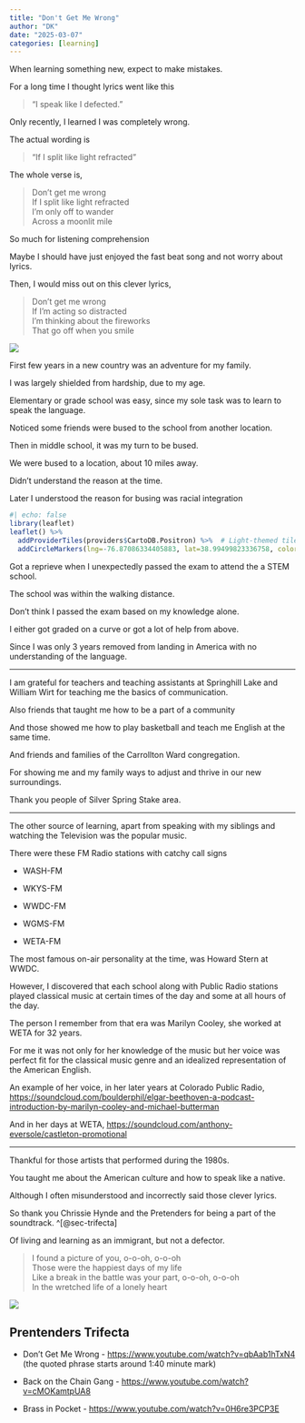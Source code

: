 ```yaml
---
title: "Don't Get Me Wrong"
author: "DK"
date: "2025-03-07"
categories: [learning]
---
```


When learning something new, expect to make mistakes.

For a long time I thought lyrics went like this

> "I speak like I defected."

Only recently, I learned I was completely wrong.

The actual wording is

> "If I split like light refracted"

The whole verse is,

> Don't get me wrong\
> If I split like light refracted\
> I'm only off to wander\
> Across a moonlit mile

So much for listening comprehension

Maybe I should have just enjoyed the fast beat song and not worry about lyrics.

Then, I would miss out on this clever lyrics,

> Don't get me wrong\
> If I'm acting so distracted\
> I'm thinking about the fireworks\
> That go off when you smile

![](images/DSC_9047~2.JPG)

First few years in a new country was an adventure for my family.

I was largely shielded from hardship, due to my age.

Elementary or grade school was easy, since my sole task was to learn to speak the language.

Noticed some friends were bused to the school from another location.

Then in middle school, it was my turn to be bused.

We were bused to a location, about 10 miles away.

Didn't understand the reason at the time.

Later I understood the reason for busing was racial integration

```r
#| echo: false
library(leaflet)
leaflet() %>%
  addProviderTiles(providers$CartoDB.Positron) %>%  # Light-themed tiles
  addCircleMarkers(lng=-76.87086334405883, lat=38.99499823336758, color = "red", radius = 6, popup = "Eleanor Roosevel HS")

```

Got a reprieve when I unexpectedly passed the exam to attend the a STEM school.

The school was within the walking distance.

Don't think I passed the exam based on my knowledge alone.

I either got graded on a curve or got a lot of help from above.

Since I was only 3 years removed from landing in America with no understanding of the language.

------------------------------------------------------------------------

I am grateful for teachers and teaching assistants at Springhill Lake and William Wirt for teaching me the basics of communication.

Also friends that taught me how to be a part of a community

And those showed me how to play basketball and teach me English at the same time.

And friends and families of the Carrollton Ward congregation.

For showing me and my family ways to adjust and thrive in our new surroundings.

Thank you people of Silver Spring Stake area.

------------------------------------------------------------------------

The other source of learning, apart from speaking with my siblings and watching the Television was the popular music.

There were these FM Radio stations with catchy call signs

-   WASH-FM

-   WKYS-FM

-   WWDC-FM

-   WGMS-FM

-   WETA-FM

The most famous on-air personality at the time, was Howard Stern at WWDC.

However, I discovered that each school along with Public Radio stations played classical music at certain times of the day and some at all hours of the day.

The person I remember from that era was Marilyn Cooley, she worked at WETA for 32 years.

For me it was not only for her knowledge of the music but her voice was perfect fit for the classical music genre and an idealized representation of the American English.

An example of her voice, in her later years at Colorado Public Radio, <https://soundcloud.com/boulderphil/elgar-beethoven-a-podcast-introduction-by-marilyn-cooley-and-michael-butterman>

And in her days at WETA, <https://soundcloud.com/anthony-eversole/castleton-promotional>

------------------------------------------------------------------------

Thankful for those artists that performed during the 1980s.

You taught me about the American culture and how to speak like a native.

Although I often misunderstood and incorrectly said those clever lyrics.

So thank you Chrissie Hynde and the Pretenders for being a part of the soundtrack. \^[@sec-trifecta]

Of living and learning as an immigrant, but not a defector.

> I found a picture of you, o-o-oh, o-o-oh\
> Those were the happiest days of my life\
> Like a break in the battle was your part, o-o-oh, o-o-oh\
> In the wretched life of a lonely heart

![](images/20250304_182746.jpg)

## Prentenders Trifecta {#sec-trifecta}

-   Don't Get Me Wrong - <https://www.youtube.com/watch?v=qbAab1hTxN4> (the quoted phrase starts around 1:40 minute mark)

-   Back on the Chain Gang - <https://www.youtube.com/watch?v=cMOKamtpUA8>

-   Brass in Pocket - <https://www.youtube.com/watch?v=0H6re3PCP3E>
